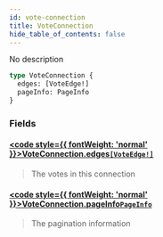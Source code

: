 ```yaml
---
id: vote-connection
title: VoteConnection
hide_table_of_contents: false
---
```








No description

```graphql
type VoteConnection {
  edges: [VoteEdge!]
  pageInfo: PageInfo
}
```


### Fields

#### [<code style={{ fontWeight: 'normal' }}>VoteConnection.<b>edges</b></code>](#)<Bullet />[`[VoteEdge!]`](/docs/testnet/graphql/objects/vote-edge) <Badge class="secondary" text="list"/> <Badge class="secondary" text="object"/>
> The votes in this connection
> 

#### [<code style={{ fontWeight: 'normal' }}>VoteConnection.<b>pageInfo</b></code>](#)<Bullet />[`PageInfo`](/docs/testnet/graphql/objects/page-info) <Badge class="secondary" text="object"/>
> The pagination information
> 





